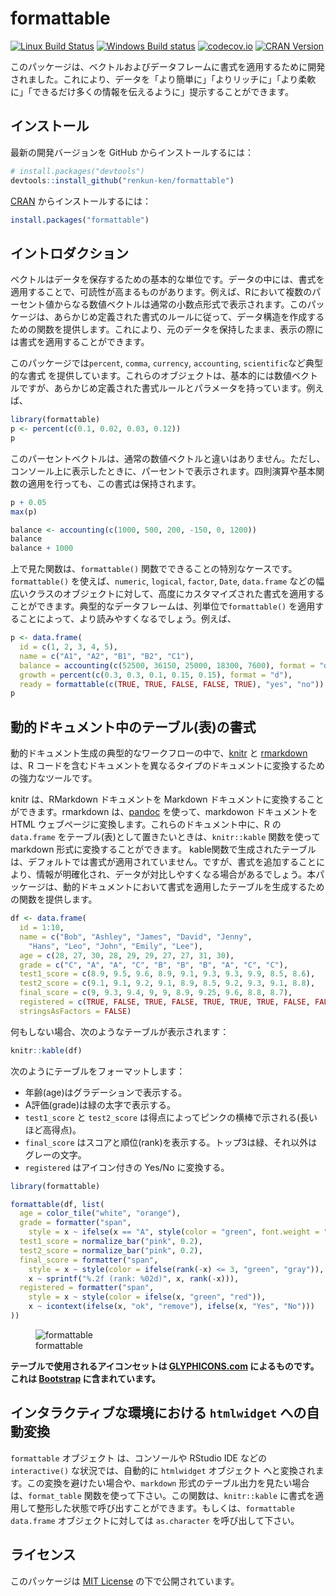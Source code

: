 # formattable

[![Linux Build Status](https://travis-ci.org/renkun-ken/formattable.png?branch=master)](https://travis-ci.org/renkun-ken/formattable) 
[![Windows Build status](https://ci.appveyor.com/api/projects/status/github/renkun-ken/formattable?svg=true)](https://ci.appveyor.com/project/renkun-ken/formattable)
[![codecov.io](https://codecov.io/github/renkun-ken/formattable/coverage.svg?branch=master)](https://codecov.io/github/renkun-ken/formattable?branch=master)
[![CRAN Version](https://www.r-pkg.org/badges/version/formattable)](https://cran.r-project.org/package=formattable)

このパッケージは、ベクトルおよびデータフレームに書式を適用するために開発されました。これにより、データを「より簡単に」「よりリッチに」「より柔軟に」「できるだけ多くの情報を伝えるように」提示することができます。

## インストール

最新の開発バージョンを GitHub からインストールするには：

```r
# install.packages("devtools")
devtools::install_github("renkun-ken/formattable")
```

[CRAN](http://cran.r-project.org/web/packages/formattable/index.html) からインストールするには：

```r
install.packages("formattable")
```

## イントロダクション

ベクトルはデータを保存するための基本的な単位です。データの中には、書式を適用することで、可読性が高まるものがあります。例えば、Rにおいて複数のパーセント値からなる数値ベクトルは通常の小数点形式で表示されます。このパッケージは、あらかじめ定義された書式のルールに従って、データ構造を作成するための関数を提供します。これにより、元のデータを保持したまま、表示の際には書式を適用することができます。

このパッケージでは`percent`, `comma`, `currency`, `accounting`, `scientific`など典型的な書式 を提供しています。これらのオブジェクトは、基本的には数値ベクトルですが、あらかじめ定義された書式ルールとパラメータを持っています。例えば、

```r
library(formattable)
p <- percent(c(0.1, 0.02, 0.03, 0.12))
p
```

このパーセントベクトルは、通常の数値ベクトルと違いはありません。ただし、コンソール上に表示したときに、パーセントで表示されます。四則演算や基本関数の適用を行っても、この書式は保持されます。

```r
p + 0.05
max(p)
```

```r
balance <- accounting(c(1000, 500, 200, -150, 0, 1200))
balance
balance + 1000
```

上で見た関数は、`formattable()` 関数でできることの特別なケースです。`formattable()` を使えば、`numeric`, `logical`, `factor`, `Date`, `data.frame` などの幅広いクラスのオブジェクトに対して、高度にカスタマイズされた書式を適用することができます。典型的なデータフレームは、列単位で`formattable()` を適用することによって、より読みやすくなるでしょう。例えば、
```r
p <- data.frame(
  id = c(1, 2, 3, 4, 5), 
  name = c("A1", "A2", "B1", "B2", "C1"),
  balance = accounting(c(52500, 36150, 25000, 18300, 7600), format = "d"),
  growth = percent(c(0.3, 0.3, 0.1, 0.15, 0.15), format = "d"),
  ready = formattable(c(TRUE, TRUE, FALSE, FALSE, TRUE), "yes", "no"))
p
```

## 動的ドキュメント中のテーブル(表)の書式

動的ドキュメント生成の典型的なワークフローの中で、[knitr](https://github.com/yihui/knitr) と [rmarkdown](http://rmarkdown.rstudio.com/) は、R コードを含むドキュメントを異なるタイプのドキュメントに変換するための強力なツールです。

knitr は、RMarkdown ドキュメントを Markdown ドキュメントに変換することができます。rmarkdown は、[pandoc](http://johnmacfarlane.net/pandoc) を使って、markdowon ドキュメントを HTML ウェブページに変換します。これらのドキュメント中に、R の `data.frame` をテーブル(表)として置きたいときは、`knitr::kable` 関数を使って markdown 形式に変換することができます。
kable関数で生成されたテーブルは、デフォルトでは書式が適用されていません。ですが、書式を追加することにより、情報が明確化され、データが対比しやすくなる場合があるでしょう。本パッケージは、動的ドキュメントにおいて書式を適用したテーブルを生成するための関数を提供します。

```r
df <- data.frame(
  id = 1:10,
  name = c("Bob", "Ashley", "James", "David", "Jenny", 
    "Hans", "Leo", "John", "Emily", "Lee"), 
  age = c(28, 27, 30, 28, 29, 29, 27, 27, 31, 30),
  grade = c("C", "A", "A", "C", "B", "B", "B", "A", "C", "C"),
  test1_score = c(8.9, 9.5, 9.6, 8.9, 9.1, 9.3, 9.3, 9.9, 8.5, 8.6),
  test2_score = c(9.1, 9.1, 9.2, 9.1, 8.9, 8.5, 9.2, 9.3, 9.1, 8.8),
  final_score = c(9, 9.3, 9.4, 9, 9, 8.9, 9.25, 9.6, 8.8, 8.7),
  registered = c(TRUE, FALSE, TRUE, FALSE, TRUE, TRUE, TRUE, FALSE, FALSE, FALSE),
  stringsAsFactors = FALSE)
```

何もしない場合、次のようなテーブルが表示されます：

```r
knitr::kable(df)
```

次のようにテーブルをフォーマットします：

* 年齢(age)はグラデーションで表示する。
* A評価(grade)は緑の太字で表示する。
* `test1_score` と `test2_score` は得点によってピンクの横棒で示される(長いほど高得点)。
* `final_score` はスコアと順位(rank)を表示する。トップ3は緑、それ以外はグレーの文字。
* `registered` はアイコン付きの Yes/No に変換する。

```r
library(formattable)

formattable(df, list(
  age = color_tile("white", "orange"),
  grade = formatter("span",
    style = x ~ ifelse(x == "A", style(color = "green", font.weight = "bold"), NA)),
  test1_score = normalize_bar("pink", 0.2),
  test2_score = normalize_bar("pink", 0.2),
  final_score = formatter("span",
    style = x ~ style(color = ifelse(rank(-x) <= 3, "green", "gray")),
    x ~ sprintf("%.2f (rank: %02d)", x, rank(-x))),
  registered = formatter("span", 
    style = x ~ style(color = ifelse(x, "green", "red")),
    x ~ icontext(ifelse(x, "ok", "remove"), ifelse(x, "Yes", "No")))
))
```

![formattable](formattable.png)

**テーブルで使用されるアイコンセットは [GLYPHICONS.com](http://GLYPHICONS.com) によるものです。これは [Bootstrap](http://getbootstrap.com/components/#glyphicons) に含まれています。**

## インタラクティブな環境における `htmlwidget` への自動変換

`formattable` オブジェクト は、コンソールや RStudio IDE などの `interactive()` な状況では、自動的に `htmlwidget` オブジェクト へと変換されます。この変換を避けたい場合や、`markdown` 形式のテーブル出力を見たい場合は、`format_table` 関数を使って下さい。この関数は、`knitr::kable` に書式を適用して整形した状態で呼び出すことができます。もしくは、`formattable data.frame` オブジェクトに対しては `as.character` を呼び出して下さい。

## ライセンス

このパッケージは [MIT License](http://opensource.org/licenses/MIT) の下で公開されています。
